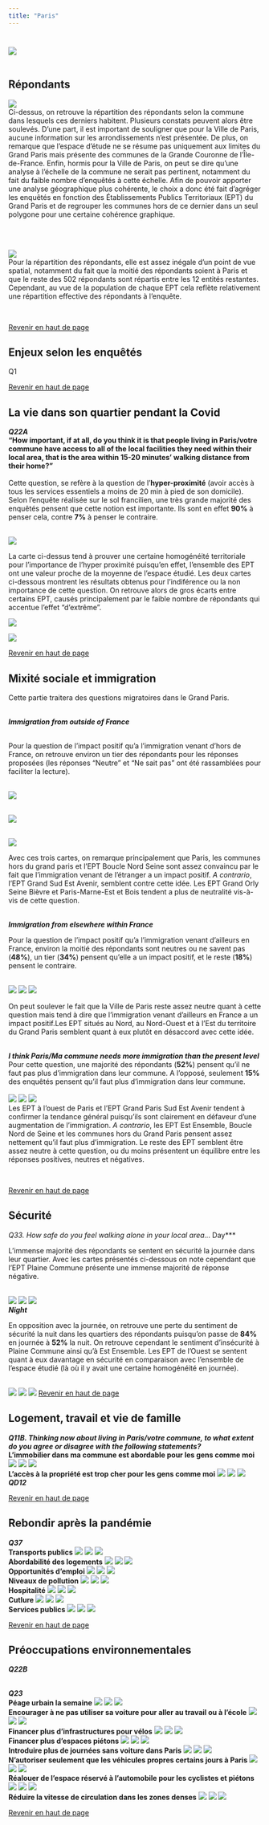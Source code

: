 ```yaml
---
title: "Paris"
---
```



# {.tabset}


![](fig/labelparis.png)
  <br>
  <br>
  
## Répondants  
![](fig/repondantcomparis.svg)  
  <div align="justify">  Ci-dessus, on retrouve la répartition des répondants selon la commune dans lesquels ces derniers habitent. Plusieurs constats peuvent alors être soulevés. D'une part, il est important de souligner que pour la Ville de Paris, aucune information sur les arrondissements n'est présentée. De plus, on remarque que l'espace d'étude ne se résume pas uniquement aux limites du Grand Paris mais présente des communes de la Grande Couronne de l'Île-de-France. Enfin, hormis pour la Ville de Paris, on peut se dire qu'une analyse à l'échelle de la commune ne serait pas pertinent, notamment du fait du faible nombre d'enquêtés à cette échelle. Afin de pouvoir apporter une analyse géographique plus cohérente, le choix a donc été fait d'agréger les enquêtés en fonction des Établissements Publics Territoriaux (EPT) du Grand Paris et de regrouper les communes hors de ce dernier dans un seul polygone pour une certaine cohérence graphique.</div>  
  <br>
  <br>

![](fig/repondantparis.svg)
<div align="justify">  Pour la répartition des répondants, elle est assez inégale d'un point de vue spatial, notamment du fait que la moitié des répondants soient à Paris et que le reste des 502 répondants sont répartis entre les 12 entités restantes. Cependant, au vue de la population de chaque EPT cela reflète relativement une répartition effective des répondants à l'enquête.</div>  
  <br>
  
  <a href="#top">Revenir en haut de page</a>

## Enjeux selon les enquêtés 

Q1

  
  <a href="#top">Revenir en haut de page</a>

## La vie dans son quartier pendant la Covid

***Q22A*** 
<br>
**"How important, if at all, do you think it is that people living in Paris/votre commune have access to all of the local facilities they need within their local area, that is the area within 15-20 minutes’ walking distance from their home?"**  
<br>
<div align ="justify"> Cette question, se refère à la question de l'**hyper-proximité** (avoir accès à tous les services essentiels a moins de 20 min à pied de son domicile). Selon l'enquête réalisée sur le sol francilien, une très grande majorité des enquêtés pensent que cette notion est importante. Ils sont en effet **90%** à penser cela, contre **7%** à penser le contraire. </div>  

<br>
![](fig/Paris_Q22A_pos.svg)  

<div align ="justify">La carte ci-dessus tend à prouver une certaine homogénéité territoriale pour l'importance de l'hyper proximité puisqu'en effet, l'ensemble des EPT ont une valeur proche de la moyenne de l'espace étudié. Les deux cartes ci-dessous montrent les résultats obtenus pour l'indiférence ou la non importance de cette question. On retrouve alors de gros écarts entre certains EPT, causés principalement par le faible nombre de répondants qui accentue l'effet "d'extrême".
</div>  
<div class="row">
  <div class="col-md-6" markdown="1">
![](fig/Paris_Q22A_neg.svg)
</div>
  
  
  <div class="col-md-6" markdown="1">
  ![](fig/Paris_Q22A_oth.svg) 
 </div>
</div>

  
  <a href="#top">Revenir en haut de page</a>

## Mixité sociale et immigration

<div align ="justify">Cette partie traitera des questions migratoires dans le Grand Paris.
</div>  
<br>
***Immigration from outside of France***  
<br>
<div align ="justify">Pour la question de l'impact positif qu'a l'immigration venant d'hors de France, on retrouve environ un tier des répondants pour les réponses proposées (les réponses "Neutre" et "Ne sait pas" ont été rassamblées pour faciliter la lecture).
</div>
<br>
![](fig/Paris_GRID_Q26_1_pos.svg)

<br>
![](fig/Paris_GRID_Q26_1_neg.svg)

<br>
![](fig/Paris_GRID_Q26_1_oth.svg)
<div align ="justify">Avec ces trois cartes, on remarque principalement que Paris, les communes hors du grand paris et l'EPT Boucle Nord Seine sont assez convaincu par le fait que l'immigration venant de l'étranger a un impact positif. *A contrario*, l'EPT Grand Sud Est Avenir, semblent contre cette idée. Les EPT Grand Orly Seine Bièvre et Paris-Marne-Est et Bois tendent a plus de neutralité vis-à-vis de cette question.
</div>
<br>
***Immigration from elsewhere within France***
<br>
<div align ="justify">Pour la question de l'impact positif qu'a l'immigration venant d'ailleurs en France, environ la moitié des répondants sont neutres ou ne savent pas (**48%**), un tier (**34%**) pensent qu'elle a un impact positif, et le reste (**18%**) pensent le contraire.
</div>
<br>
![](fig/Paris_GRID_Q26_2_pos.svg)
![](fig/Paris_GRID_Q26_2_neg.svg)
![](fig/Paris_GRID_Q26_2_oth.svg)
<div align ="justify">On peut soulever le fait que la Ville de Paris reste assez neutre quant à cette question mais tend à dire que l'immigration venant d'ailleurs en France a un impact positif.Les EPT situés au Nord, au Nord-Ouest et à l'Est du territoire du Grand Paris semblent quant à eux plutôt en désaccord avec cette idée. 
</div>
<br>
***I think Paris/Ma commune needs more immigration than the present level***
<div align ="justify">Pour cette question, une majorité des répondants (**52%**) pensent qu'il ne faut pas plus d'immigration dans leur commune. A l'opposé, seulement **15%** des enquêtés pensent qu'il faut plus d'immigration dans leur commune.</div>
<br>
![](fig/Paris_GRID_Q26_3_pos.svg)
![](fig/Paris_GRID_Q26_3_neg.svg)
![](fig/Paris_GRID_Q26_3_oth.svg)
<div align ="justify">Les EPT à l'ouest de Paris et l'EPT Grand Paris Sud Est Avenir tendent à confirmer la tendance général puisqu'ils sont clairement en défaveur d'une augmentation de l'immigration. *A contrario*, les EPT Est Ensemble, Boucle Nord de Seine et les communes hors du Grand Paris pensent assez nettement qu'il faut plus d'immigration.
Le reste des EPT semblent être assez neutre à cette question, ou du moins présentent un équilibre entre les réponses positives, neutres et négatives.</div>
<br>

  <a href="#top">Revenir en haut de page</a>

## Sécurité

*Q33. How safe do you feel walking alone in your local area…**
***Day***
<div align ="justify">L'immense majorité des répondants se sentent en sécurité la journée dans leur quartier. Avec les cartes présentés ci-dessous on note cependant que l'EPT Plaine Commune présente une immense majorité de réponse négative.
</div>
<br>
![](fig/Paris_GRID_Q33_1_pos.svg)
![](fig/Paris_GRID_Q33_1_neg.svg)
![](fig/Paris_GRID_Q33_1_oth.svg)
<br>
***Night***
<div align ="justify">En opposition avec la journée, on retrouve une perte du sentiment de sécurité la nuit dans les quartiers des répondants puisqu'on passe de **84%** en journée à **52%** la nuit. On retrouve cependant le sentiment d'insécurité à Plaine Commune ainsi qu'à Est Ensemble. Les EPT de l'Ouest se sentent quant à eux davantage en sécurité en comparaison avec l'ensemble de l'espace étudié (là où il y avait une certaine homogénéité en journée).
</div>
<br>
![](fig/Paris_GRID_Q33_2_pos.svg)
![](fig/Paris_GRID_Q33_2_neg.svg)
![](fig/Paris_GRID_Q33_2_oth.svg)
<a href="#top">Revenir en haut de page</a>

## Logement, travail et vie de famille  

***Q11B. Thinking now about living in Paris/votre commune, to what extent do you agree or disagree with the following statements?***
<br>
**L'immobilier dans ma commune est abordable pour les gens comme moi **
<br>
![](fig/Paris_GRID_Q11B_2_pos.svg)
![](fig/Paris_GRID_Q11B_2_neg.svg)
![](fig/Paris_GRID_Q11B_2_oth.svg)
<br>**L'accès à la propriété est trop cher pour les gens comme moi**
![](fig/Paris_GRID_Q11B_3_pos.svg)
![](fig/Paris_GRID_Q11B_3_neg.svg)
![](fig/Paris_GRID_Q11B_3_oth.svg)
<br>***QD12*** 
  
  <a href="#top">Revenir en haut de page</a>

## Rebondir après la pandémie

***Q37***
<br>**Transports publics**
![](fig/Paris_GRID_Q37_NEW_1_pos.svg)
![](fig/Paris_GRID_Q37_NEW_1_neg.svg)
![](fig/Paris_GRID_Q37_NEW_1_oth.svg)
<br> **Abordabilité des logements**
![](fig/Paris_GRID_Q37_NEW_2_pos.svg)
![](fig/Paris_GRID_Q37_NEW_2_neg.svg)
![](fig/Paris_GRID_Q37_NEW_2_oth.svg)
<br> **Opportunités d'emploi**
![](fig/Paris_GRID_Q37_NEW_3_pos.svg)
![](fig/Paris_GRID_Q37_NEW_3_neg.svg)
![](fig/Paris_GRID_Q37_NEW_3_oth.svg)
<br> **Niveaux de pollution**
![](fig/Paris_GRID_Q37_NEW_4_pos.svg)
![](fig/Paris_GRID_Q37_NEW_4_neg.svg)
![](fig/Paris_GRID_Q37_NEW_4_oth.svg)
<br> **Hospitalité**
![](fig/Paris_GRID_Q37_NEW_5_pos.svg)
![](fig/Paris_GRID_Q37_NEW_5_neg.svg)
![](fig/Paris_GRID_Q37_NEW_5_oth.svg)
<br> **Cutlure**
![](fig/Paris_GRID_Q37_NEW_6_pos.svg)
![](fig/Paris_GRID_Q37_NEW_6_neg.svg)
![](fig/Paris_GRID_Q37_NEW_6_oth.svg)
<br> **Services publics**
![](fig/Paris_GRID_Q37_NEW_7_pos.svg)
![](fig/Paris_GRID_Q37_NEW_7_neg.svg)
![](fig/Paris_GRID_Q37_NEW_7_oth.svg)
  
  <a href="#top">Revenir en haut de page</a>

## Préoccupations environnementales  


***Q22B*** 

<br>***Q23***
<br>**Péage urbain la semaine**
![](fig/Paris_GRID_Q23_1_pos.svg)
![](fig/Paris_GRID_Q23_1_neg.svg)
![](fig/Paris_GRID_Q23_1_oth.svg)
<br>**Encourager à ne pas utiliser sa voiture pour aller au travail ou à l'école**
![](fig/Paris_GRID_Q23_2_pos.svg)
![](fig/Paris_GRID_Q23_2_neg.svg)
![](fig/Paris_GRID_Q23_2_oth.svg)
<br>**Financer plus d'infrastructures pour vélos**
![](fig/Paris_GRID_Q23_3_pos.svg)
![](fig/Paris_GRID_Q23_3_neg.svg)
![](fig/Paris_GRID_Q23_3_oth.svg)
<br>**Financer plus d'espaces piétons**
![](fig/Paris_GRID_Q23_4_pos.svg)
![](fig/Paris_GRID_Q23_4_neg.svg)
![](fig/Paris_GRID_Q23_4_oth.svg)
<br>**Introduire plus de journées sans voiture dans Paris**
![](fig/Paris_GRID_Q23_5_pos.svg)
![](fig/Paris_GRID_Q23_5_neg.svg)
![](fig/Paris_GRID_Q23_5_oth.svg)
<br>**N'autoriser seulement que les véhicules propres certains jours à Paris**
![](fig/Paris_GRID_Q23_6_pos.svg)
![](fig/Paris_GRID_Q23_6_neg.svg)
![](fig/Paris_GRID_Q23_6_oth.svg)
<br>**Réalouer de l'espace réservé à l'automobile pour les cyclistes et piétons**
![](fig/Paris_GRID_Q23_7_pos.svg)
![](fig/Paris_GRID_Q23_7_neg.svg)
![](fig/Paris_GRID_Q23_7_oth.svg)
<br>**Réduire la vitesse de circulation dans les zones denses**
![](fig/Paris_GRID_Q23_8_pos.svg) 
![](fig/Paris_GRID_Q23_8_neg.svg)
![](fig/Paris_GRID_Q23_8_oth.svg)

  <a href="#top">Revenir en haut de page</a>